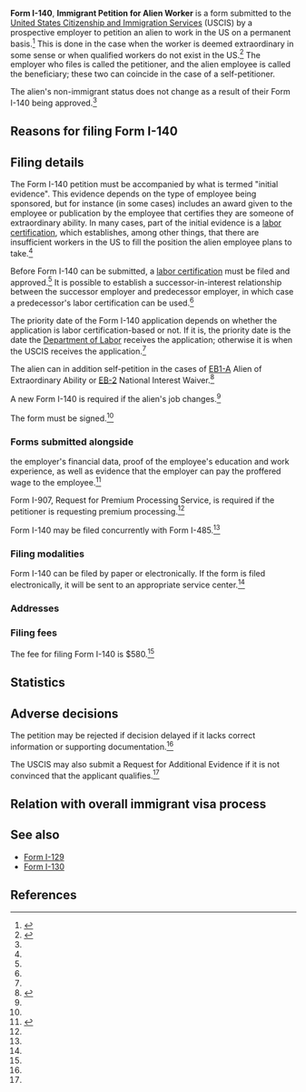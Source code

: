 '''Form I-140''', '''Immigrant Petition for Alien Worker''' is a form submitted to the [[United States Citizenship and Immigration Services]] (USCIS) by a prospective employer to petition an alien to work in the US on a permanent basis.<ref name="immihelp_140">{{cite web |url=http://www.immihelp.com/greencard/employmentbasedimmigration/i-140-immigrant-worker-petition.html |title=I-140: Immigrant Worker Petition |accessdate=February 9, 2016 |publisher=Immihelp}}</ref> This is done in the case when the worker is deemed extraordinary in some sense or when qualified workers do not exist in the US.<ref name="actual_i140">{{cite web |url=https://www.uscis.gov/sites/default/files/files/form/i-140instr.pdf |title=Instructions for Petition for Alien Worker |accessdate=February 14, 2016 |publisher=Department of Homeland Security}}</ref> The employer who files is called the petitioner, and the alien employee is called the beneficiary; these two can coincide in the case of a self-petitioner.

The alien's non-immigrant status does not change as a result of their Form I-140 being approved.<ref name="immihelp_140" />

==Reasons for filing Form I-140==

==Filing details==

The Form I-140 petition must be accompanied by what is termed "initial evidence". This evidence depends on the type of employee being sponsored, but for instance (in some cases) includes an award given to the employee or publication by the employee that certifies they are someone of extraordinary ability. In many cases, part of the initial evidence is a [[labor certification]], which establishes, among other things, that there are insufficient workers in the US to fill the position the alien employee plans to take.<ref name="actual_i140" />

Before Form I-140 can be submitted, a [[labor certification]] must be filed and approved.<ref name="immihelp_140" /> It is possible to establish a successor-in-interest relationship between the successor employer and predecessor employer, in which case a predecessor's labor certification can be used.<ref name="wegreened_140" />

The priority date of the Form I-140 application depends on whether the application is labor certification-based or not. If it is, the priority date is the date the [[Department of Labor]] receives the application; otherwise it is when the USCIS receives the application.<ref name="immihelp_140" />

The alien can in addition self-petition in the cases of [[EB-1 visa|EB1-A]] Alien of Extraordinary Ability or [[EB-2 visa|EB-2]] National Interest Waiver.<ref name="wegreened_140">{{cite web |url=http://www.wegreened.com/I-140-and-I-485-concurrent-filing |title=Frequently Asked Questions of Form I-140(Immigrant Petition for Alien Worker) and Concurrent Filing of I-140 and I-485 |accessdate=February 9, 2016 |publisher=North America immigration Law Group}}</ref>


A new Form I-140 is required if the alien's job changes.<ref name="immihelp_140" />

The form must be signed.<ref name="actual_i140" />

===Forms submitted alongside===


the employer's financial data, proof of the employee's education and work experience, as well as evidence that the employer can pay the proffered wage to the employee.<ref name="greencardapply">{{cite web |url=http://www.greencardapply.com/i140.htm |title=Form I-140 Green Card DIY Package |accessdate=February 14, 2016 |publisher=Green Card Apply Service}}</ref>

Form I-907, Request for Premium Processing Service, is required if the petitioner is requesting premium processing.<ref name="wegreened_140" />

Form I-140 may be filed concurrently with Form I-485.<ref name="wegreened_140" />

===Filing modalities===

Form I-140 can be filed by paper or electronically. If the form is filed electronically, it will be sent to an appropriate service center.<ref name="wegreened_140" />

===Addresses===

===Filing fees===

The fee for filing Form I-140 is $580.<ref name="wegreened_140" />

==Statistics==

==Adverse decisions==

The petition may be rejected if decision delayed if it lacks correct information or supporting documentation.<ref name="wegreened_140" />

The USCIS may also submit a Request for Additional Evidence if it is not convinced that the applicant qualifies.<ref name="wegreened_140" />

==Relation with overall immigrant visa process==

==See also==

* [[Form I-129]]
* [[Form I-130]]

==References==

{{reflist|30em}}
